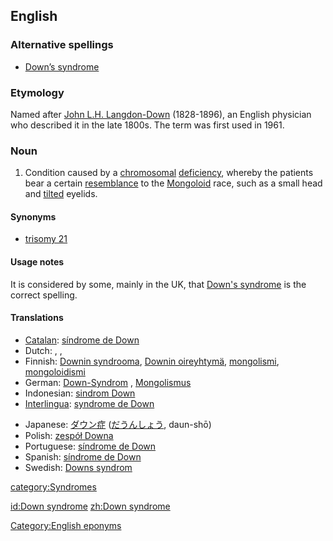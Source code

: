 {{wikipedia}}
==English==

===Alternative spellings===
*[[Down's syndrome|Down’s syndrome]]

===Etymology===
Named after [[w:John Langdon-Down|John L.H. Langdon-Down]] (1828-1896), an English physician who described it in the late 1800s. The term was first used in 1961.

===Noun===
{{en-noun|sg=[[Down]] [[syndrome]]|-}}

# {{teratology}} Condition caused by a [[chromosomal]] [[deficiency]], whereby the patients bear a certain [[resemblance]] to the [[mongoloid|Mongoloid]] race, such as a small head and [[tilt]]ed eyelids.

====Synonyms====
*[[trisomy 21]]

====Usage notes====
It is considered by some, mainly in the UK, that [[Down's syndrome]] is the correct spelling.

====Translations====
{{trans-top|condition caused by chromosomal deficiency}}
* [[Catalan]]: [[síndrome de Down]] {{f}}
* Dutch: {{t|nl|syndroom van Down|n}}, {{t|nl|downsyndroom|n}}, {{t|nl|mongolisme|n}}
* Finnish: [[Downin syndrooma]], [[Downin oireyhtymä]], [[mongolismi]], [[mongoloidismi]]
* German: [[Down-Syndrom]] {{n}}, [[Mongolismus]] {{m}}
* Indonesian: [[sindrom Down]]
* [[Interlingua]]: [[syndrome de Down]]
{{trans-mid}}
* Japanese: [[ダウン症]] ([[だうんしょう]], daun-shō)
* Polish: [[zespół Downa]]
* Portuguese: [[síndrome de Down]] {{f}}
* Spanish: [[síndrome de Down]] {{m}}
* Swedish: [[Downs syndrom]]
{{trans-bottom}}

[[Category:English eponyms]]
[[category:Syndromes]]

[[id:Down syndrome]]
[[zh:Down syndrome]]